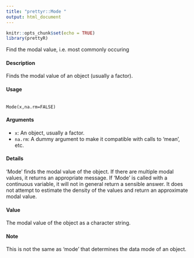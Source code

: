 ```yaml
---
title: "prettyr::Mode "
output: html_document
---
```


```r
knitr::opts_chunk$set(echo = TRUE)
library(prettyR)
```

Find the modal value, i.e. most commonly occuring

#### Description
Finds the modal value of an object (usually a factor).

#### Usage
<pre><code>
Mode(x,na.rm=FALSE)
</code></pre>

#### Arguments 
* ``x``: An object, usually a factor.
* ``na.rm``: A dummy argument to make it compatible with calls to ‘mean’, etc.

#### Details
‘Mode’ finds the modal value of the object. If there are multiple modal values, it returns an appropriate message. If ‘Mode’ is called with a continuous variable, it will not in general return a sensible answer. It does not attempt to estimate the density of the values and return an approximate modal value.

#### Value
The modal value of the object as a character string.

#### Note
This is not the same as ‘mode’ that determines the data mode of an object.

